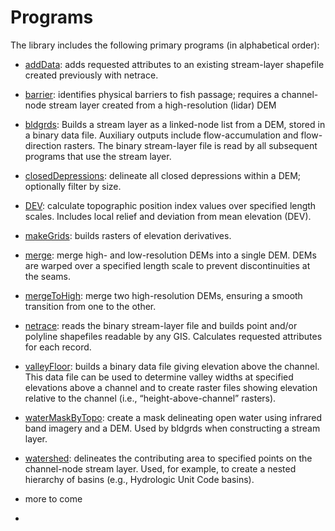 # Programs

The library includes the following primary programs (in alphabetical order):

-   [addData]{.underline}: adds requested attributes to an existing stream-layer shapefile created previously with netrace.

-   [barrier]{.underline}: identifies physical barriers to fish passage; requires a channel-node stream layer created from a high-resolution (lidar) DEM

-   [bldgrds]{.underline}: Builds a stream layer as a linked-node list from a DEM, stored in a binary data file. Auxiliary outputs include flow-accumulation and flow-direction rasters. The binary stream-layer file is read by all subsequent programs that use the stream layer.

-   [closedDepressions]{.underline}: delineate all closed depressions within a DEM; optionally filter by size.

-   [DEV]{.underline}: calculate topographic position index values over specified length scales. Includes local relief and deviation from mean elevation (DEV).

-   [makeGrids]{.underline}: builds rasters of elevation derivatives.

-   [merge]{.underline}: merge high- and low-resolution DEMs into a single DEM. DEMs are warped over a specified length scale to prevent discontinuities at the seams.

-   [mergeToHigh]{.underline}: merge two high-resolution DEMs, ensuring a smooth transition from one to the other.

-   [netrace]{.underline}: reads the binary stream-layer file and builds point and/or polyline shapefiles readable by any GIS. Calculates requested attributes for each record.

-   [valleyFloor]{.underline}: builds a binary data file giving elevation above the channel. This data file can be used to determine valley widths at specified elevations above a channel and to create raster files showing elevation relative to the channel (i.e., "height-above-channel" rasters).

-   [waterMaskByTopo]{.underline}: create a mask delineating open water using infrared band imagery and a DEM. Used by bldgrds when constructing a stream layer.

-   [watershed]{.underline}: delineates the contributing area to specified points on the channel-node stream layer. Used, for example, to create a nested hierarchy of basins (e.g., Hydrologic Unit Code basins).

-   more to come

-   
